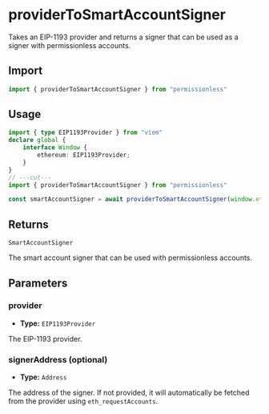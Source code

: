 # providerToSmartAccountSigner

Takes an EIP-1193 provider and returns a signer that can be used as a signer with permissionless accounts.

## Import

```ts twoslash
import { providerToSmartAccountSigner } from "permissionless"
```

## Usage

```ts twoslash
import { type EIP1193Provider } from "viem"
declare global {
    interface Window {
        ethereum: EIP1193Provider;
    }
}
// ---cut---
import { providerToSmartAccountSigner } from "permissionless"

const smartAccountSigner = await providerToSmartAccountSigner(window.ethereum)
```

## Returns

`SmartAccountSigner`

The smart account signer that can be used with permissionless accounts.

## Parameters

### provider

- **Type:** `EIP1193Provider`

The EIP-1193 provider.

### signerAddress (optional)

- **Type:** `Address`

The address of the signer. If not provided, it will automatically be fetched from the provider using `eth_requestAccounts`.